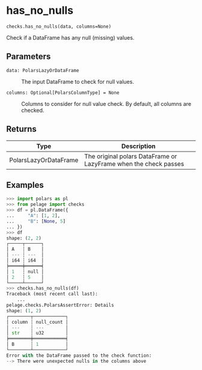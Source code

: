 # has_no_nulls { #pelage.checks.has_no_nulls }

`checks.has_no_nulls(data, columns=None)`

Check if a DataFrame has any null (missing) values.

## Parameters

<code><span class="parameter-name">data</span><span class="parameter-annotation-sep">:</span> <span class="parameter-annotation">PolarsLazyOrDataFrame</span></code>

:   The input DataFrame to check for null values.

<code><span class="parameter-name">columns</span><span class="parameter-annotation-sep">:</span> <span class="parameter-annotation">Optional\[PolarsColumnType\]</span> <span class="parameter-default-sep">=</span> <span class="parameter-default">None</span></code>

:   Columns to consider for null value check. By default, all columns are checked.

## Returns

| Type                  | Description                                                      |
|-----------------------|------------------------------------------------------------------|
| PolarsLazyOrDataFrame | The original polars DataFrame or LazyFrame when the check passes |

## Examples

```python
>>> import polars as pl
>>> from pelage import checks
>>> df = pl.DataFrame({
...     "A": [1, 2],
...     "B": [None, 5]
... })
>>> df
shape: (2, 2)
┌─────┬──────┐
│ A   ┆ B    │
│ --- ┆ ---  │
│ i64 ┆ i64  │
╞═════╪══════╡
│ 1   ┆ null │
│ 2   ┆ 5    │
└─────┴──────┘
>>> checks.has_no_nulls(df)
Traceback (most recent call last):
    ...
pelage.checks.PolarsAssertError: Details
shape: (1, 2)
┌────────┬────────────┐
│ column ┆ null_count │
│ ---    ┆ ---        │
│ str    ┆ u32        │
╞════════╪════════════╡
│ B      ┆ 1          │
└────────┴────────────┘
Error with the DataFrame passed to the check function:
--> There were unexpected nulls in the columns above
```
